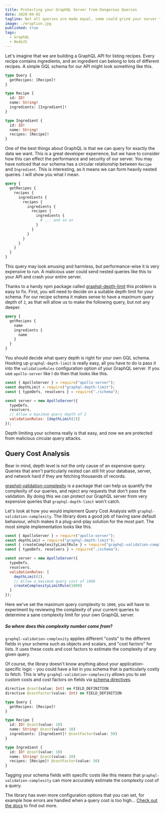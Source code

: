 ```yaml
---
title: Protecting your GraphQL Server from Dangerous Queries
date: 2020-04-02
tagline: Not all queries are made equal, some could grind your server to a halt!
image: ./eruption.jpg
published: true
tags:
  - GraphQL
  - NodeJS
---
```


Let's imagine that we are building a GraphQL API for listing recipes. Every recipe contains ingredients, and an ingredient can belong to lots of different recipes. A simple GQL schema for our API might look something like this.

```graphql
type Query {
  getRecipes: [Recipe]!
}

type Recipe {
  id: ID!
  name: String!
  ingredients: [Ingredient]!
}

type Ingredient {
  id: ID!
  name: String!
  recipes: [Recipe]!
}
```

One of the best things about GraphQL is that we can query for exactly the data we want. This is a great developer experience, but we have to consider how this can effect the performance and security of our server. You may have noticed that our schema has a circular relationship between `Recipe` and `Ingredient`. This is interesting, as it means we can form heavily nested queries. I will show you what I mean.

```graphql
query {
  getRecipes {
    recipes {
      ingredients {
        recipes {
          ingredients {
            recipes {
              ingredients {
                # ... and so on
              }
            }
          }
        }
      }
    }
  }
}
```

This query may look amusing and harmless, but performance-wise it is very expensive to run. A malicious user could send nested queries like this to your API and crash your entire server.

Thanks to a handy npm package called [graphql-depth-limit](https://github.com/stems/graphql-depth-limit) this problem is easy to fix. First, you will need to decide on a suitable depth limit for your schema. For our recipe schema it makes sense to have a maximum query depth of `2`, as that will allow us to make the following query, but not any deeper.

```graphql
query {
  getRecipes {
    name
    ingredients {
      name
    }
  }
}
```

You should decide what query depth is right for your own GQL schema. Hooking up `graphql-depth-limit` is really easy, all you have to do is pass it into the `validationRules` configuration option of your GraphQL server. If you use `apollo-server` like I do then that looks like this.

```js
const { ApolloServer } = require("apollo-server");
const depthLimit = require("graphql-depth-limit");
const { typeDefs, resolvers } = require("./schema");

const server = new ApolloServer({
  typeDefs,
  resolvers,
  // Allow a maximum query depth of 2
  validationRules: [depthLimit(2)]
});
```

Depth limiting your schema really is that easy, and now we are protected from malicious circular query attacks.

## Query Cost Analysis

Bear in mind, depth level is not the only cause of an expensive query. Queries that aren't particularly nested can still hit your database, server, and network hard if they are fetching thousands of records.

[graphql-validation-complexity](https://github.com/4Catalyzer/graphql-validation-complexity) is a package that can help us quantify the complexity of our queries, and reject any requests that don't pass the validation. By doing this we can protect our GraphQL server from very expensive queries that `graphql-depth-limit` won't catch.

Let's look at how you would implement Query Cost Analysis with `graphql-validation-complexity`. The library does a good job of having sane default behaviour, which makes it a plug-and-play solution for the most part. The most simple implementation looks like this.

```js
const { ApolloServer } = require("apollo-server");
const depthLimit = require("graphql-depth-limit");
const { createComplexityLimitRule } = require("graphql-validation-complexity");
const { typeDefs, resolvers } = require("./schema");

const server = new ApolloServer({
  typeDefs,
  resolvers,
  validationRules: [
    depthLimit(2),
    // Allow a maximum query cost of 1000
    createComplexityLimitRule(1000)
  ]
});
```

Here we've set the maximum query complexity to `1000`, you will have to experiment by reviewing the complexity of your current queries to determine a sane complexity limit for your own GraphQL server.

##### So where does this complexity number come from?

`graphql-validation-complexity` applies different "costs" to the different fields in your schema such as objects and scalars, and "cost factors" for lists. It uses these costs and cost factors to estimate the complexity of any given query.

Of course, the library doesn't know anything about your application-specific logic - you could have a list in you schema that is particularly costly to fetch. This is why `graphql-validation-complexity` allows you to set custom costs and cost factors on fields via [schema directives](https://www.apollographql.com/docs/graphql-tools/schema-directives/).

```graphql
directive @cost(value: Int) on FIELD_DEFINITION
directive @costFactor(value: Int) on FIELD_DEFINITION

type Query {
  getRecipes: [Recipe]!
}

type Recipe {
  id: ID! @cost(value: 10)
  name: String! @cost(value: 10)
  ingredients: [Ingredient]! @costFactor(value: 50)
}

type Ingredient {
  id: ID! @cost(value: 10)
  name: String! @cost(value: 10)
  recipes: [Recipe]! @costFactor(value: 50)
}
```

Tagging your schema fields with specific costs like this means that `graphql-validation-complexity` can more accurately estimate the complexity cost of a query.

The library has even more configuration options that you can set, for example how errors are handled when a query cost is too high... [Check out the docs](https://github.com/4Catalyzer/graphql-validation-complexity) to find out more.
